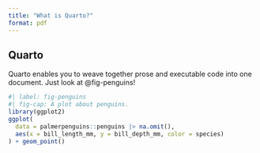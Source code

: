 ```yaml
---
title: "What is Quarto?"
format: pdf
---
```


## Quarto

Quarto enables you to weave together prose and
executable code into one document.
Just look at @fig-penguins!

```r
#| label: fig-penguins
#| fig-cap: A plot about penguins.
library(ggplot2)
ggplot(
  data = palmerpenguins::penguins |> na.omit(),
  aes(x = bill_length_mm, y = bill_depth_mm, color = species)
) + geom_point()
```
